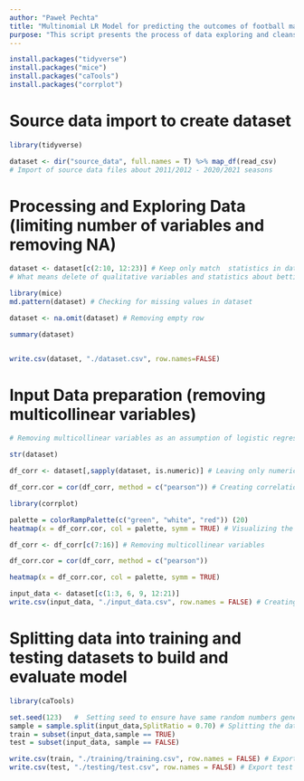```yaml
---
author: "Paweł Pechta"
title: "Multinomial LR Model for predicting the outcomes of football matches"
purpose: "This script presents the process of data exploring and cleansing,                                                    model building and evaluation and practical use to predict                                                            the results of soccer matches based on the English league."
---
```


```r
install.packages("tidyverse")
install.packages("mice")
install.packages("caTools")
install.packages("corrplot")
```


# Source data import to create dataset

```r
library(tidyverse)

dataset <- dir("source_data", full.names = T) %>% map_df(read_csv)
# Import of source data files about 2011/2012 - 2020/2021 seasons
```


# Processing and Exploring Data (limiting number of variables and removing NA)

```r
dataset <- dataset[c(2:10, 12:23)] # Keep only match  statistics in dataset
# What means delete of qualitative variables and statistics about betting
```

```r
library(mice)
md.pattern(dataset) # Checking for missing values in dataset

dataset <- na.omit(dataset) # Removing empty row
```

```r
summary(dataset)


write.csv(dataset, "./dataset.csv", row.names=FALSE)
```


# Input Data preparation (removing multicollinear variables)

```r
# Removing multicollinear variables as an assumption of logistic regression

str(dataset)

df_corr <- dataset[,sapply(dataset, is.numeric)] # Leaving only numeric type variables 

df_corr.cor = cor(df_corr, method = c("pearson")) # Creating correlation matrix

library(corrplot)

palette = colorRampPalette(c("green", "white", "red")) (20)
heatmap(x = df_corr.cor, col = palette, symm = TRUE) # Visualizing the correlation matrix
```

```r
df_corr <- df_corr[c(7:16)] # Removing multicollinear variables 

df_corr.cor = cor(df_corr, method = c("pearson"))

heatmap(x = df_corr.cor, col = palette, symm = TRUE)
```

```r
input_data <- dataset[c(1:3, 6, 9, 12:21)]
write.csv(input_data, "./input_data.csv", row.names = FALSE) # Creating set without multicollinear variables
```


# Splitting data into training and testing datasets to build and evaluate model

```r
library(caTools)

set.seed(123)   #  Setting seed to ensure have same random numbers generated
sample = sample.split(input_data,SplitRatio = 0.70) # Splitting the data 70:30 ratio into training and test set
train = subset(input_data,sample == TRUE) 
test = subset(input_data, sample == FALSE)

write.csv(train, "./training/training.csv", row.names = FALSE) # Export training dataframe to csv file
write.csv(test, "./testing/test.csv", row.names = FALSE) # Export test dataframe to csv file
```
